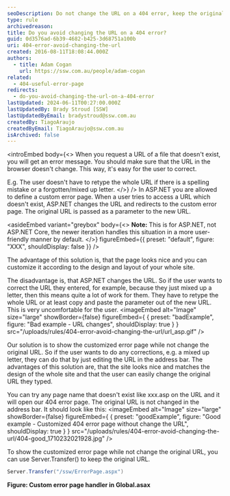 ```yaml
---
seoDescription: Do not change the URL on a 404 error, keep the original URL intact to enable easy corrections for users
type: rule
archivedreason:
title: Do you avoid changing the URL on a 404 error?
guid: 0d3576ad-6b39-4682-b425-3d68751a100b
uri: 404-error-avoid-changing-the-url
created: 2016-08-11T18:08:44.000Z
authors:
  - title: Adam Cogan
    url: https://ssw.com.au/people/adam-cogan
related:
  - 404-useful-error-page
redirects:
  - do-you-avoid-changing-the-url-on-a-404-error
lastUpdated: 2024-06-11T00:27:00.000Z
lastUpdatedBy: Brady Stroud [SSW]
lastUpdatedByEmail: bradystroud@ssw.com.au
createdBy: TiagoAraujo
createdByEmail: TiagoAraujo@ssw.com.au
isArchived: false
---
```


<introEmbed
  body={<>
When you request a URL of a file that doesn't exist, you will get an error message. You should make sure that the URL in the browser doesn't change. This way, it's easy for the user to correct.

E.g. The user doesn't have to retype the whole URL if there is a spelling mistake or a forgotten/mixed up letter.
  </>}
/>
In ASP.NET you are allowed to define a custom error page. When a user tries to access a URL which doesn't exist, ASP.NET changes the URL and redirects to the custom error page. The original URL is passed as a parameter to the new URL.

<asideEmbed
  variant="greybox"
  body={<>
    **Note:** This is for ASP.NET, not ASP.NET Core, the newer iteration handles this situation in a more user-friendly manner by default.
  </>}
  figureEmbed={{
    preset: "default",
    figure: "XXX",
    shouldDisplay: false
  }}
/>

The advantage of this solution is, that the page looks nice and you can customize it according to the design and layout of your whole site.

The disadvantage is, that ASP.NET changes the URL. So if the user wants to correct the URL they entered, for example, because they just mixed up a letter, then this means quite a lot of work for them. They have to retype the whole URL or at least copy and paste the parameter out of the new URL. This is very uncomfortable for the user.
<imageEmbed
  alt="Image"
  size="large"
  showBorder={false}
  figureEmbed={ {
    preset: "badExample",
    figure: "Bad example - URL changes",
    shouldDisplay: true
  } }
  src="/uploads/rules/404-error-avoid-changing-the-url/url_asp.gif"
/>

Our solution is to show the customized error page while not change the original URL. So if the user wants to do any corrections, e.g. a mixed up letter, they can do that by just editing the URL in the address bar.
The advantages of this solution are, that the site looks nice and matches the design of the whole site and that the user can easily change the original URL they typed.

You can try any page name that doesn't exist like xxx.asp on the URL and it will open our 404 error page. The original URL is not changed in the address bar. It should look like this:
<imageEmbed
  alt="Image"
  size="large"
  showBorder={false}
  figureEmbed={ {
    preset: "goodExample",
    figure: "Good example - Customized 404 error page without change the URL",
    shouldDisplay: true
  } }
  src="/uploads/rules/404-error-avoid-changing-the-url/404-good_1710232021928.jpg"
/>

To show the customized error page while not change the original URL, you can use Server.Transfer() to keep the original URL.

```cs
Server.Transfer("/ssw/ErrorPage.aspx")
```

**Figure: Custom error page handler in Global.asax**
